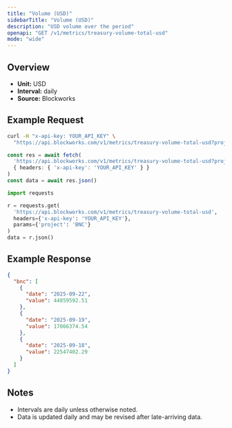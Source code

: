 ```yaml
---
title: "Volume (USD)"
sidebarTitle: "Volume (USD)"
description: "USD volume over the period"
openapi: "GET /v1/metrics/treasury-volume-total-usd"
mode: "wide"
---
```


## Overview

- **Unit:** USD
- **Interval:** daily
- **Source:** Blockworks

## Example Request

<CodeGroup>

```bash cURL
curl -H "x-api-key: YOUR_API_KEY" \
  "https://api.blockworks.com/v1/metrics/treasury-volume-total-usd?project=BNC"
```

```typescript TypeScript
const res = await fetch(
  'https://api.blockworks.com/v1/metrics/treasury-volume-total-usd?project=BNC',
  { headers: { 'x-api-key': 'YOUR_API_KEY' } }
)
const data = await res.json()
```

```python Python
import requests

r = requests.get(
  'https://api.blockworks.com/v1/metrics/treasury-volume-total-usd',
  headers={'x-api-key': 'YOUR_API_KEY'},
  params={'project': 'BNC'}
)
data = r.json()
```

</CodeGroup>

## Example Response

```json
{
  "bnc": [
    {
      "date": "2025-09-22",
      "value": 44859592.51
    },
    {
      "date": "2025-09-19",
      "value": 17066374.54
    },
    {
      "date": "2025-09-18",
      "value": 22547402.29
    }
  ]
}
```

## Notes
- Intervals are daily unless otherwise noted.
- Data is updated daily and may be revised after late-arriving data.